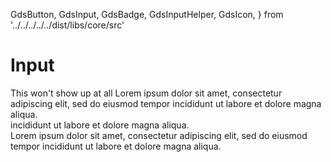   GdsButton,
  GdsInput,
  GdsBadge,
  GdsInputHelper,
  GdsIcon,
} from '../../../../../dist/libs/core/src'

<Meta title="Components/Input/Text" />

# Input

<gds-main>
  <div>
    <gds-input
      label="I am a label"
      id="test"
      pattern="[a-z]+"
      type="number"
      minlength="3"
      name="test"
      required
    >
      <gds-icon name="calendar" slot="lead" />
      <gds-icon name="x" slot="trail" />
      <gds-icon name="info" slot="help" />
      <gds-badge content="EUR" slot="badge" />
      This won't show up at all
      <gds-input-helper slot="helper" label="Summary" tooltip="Tooltip content is very important" >
        <gds-icon name="info" slot="action"></gds-icon>
        <gds-badge slot="badge" content="120" />
        Lorem ipsum dolor sit amet, consectetur adipiscing elit, sed do eiusmod tempor
        incididunt ut labore et dolore magna aliqua. <br /> incididunt ut labore et dolore
        magna aliqua. <br /> Lorem ipsum dolor sit amet, consectetur adipiscing elit, sed do eiusmod tempor incididunt ut labore et dolore magna aliqua. 
      </gds-input-helper>
    </gds-input>

  </div>
  <div>
    <gds-input label="Label only"></gds-input>
  </div>
  <div>
    <gds-input label="Lead icon">
      <gds-icon name="calendar" slot="lead" />
    </gds-input>
  </div>
  <div>
    <gds-input label="Trail icon">
      <gds-icon name="x" slot="trail" />
    </gds-input>
  </div>
  <div>
    <gds-input label="Trail & Lead">
      <gds-icon name="calendar" slot="lead" />
      <gds-icon name="x" slot="trail" />
    </gds-input>
  </div>
  <div>
    <gds-input label="Lead & Badge">
      <gds-icon name="calendar" slot="lead" />
      <gds-badge content="USD" slot="badge" />
    </gds-input>
  </div>
  <div>
    <gds-input label="Lead, Trail& Badge">
      <gds-icon name="calendar" slot="lead" />
      <gds-icon name="x" slot="trail" />
      <gds-badge content="USD" slot="badge" />
    </gds-input>
  </div>
</gds-main>
